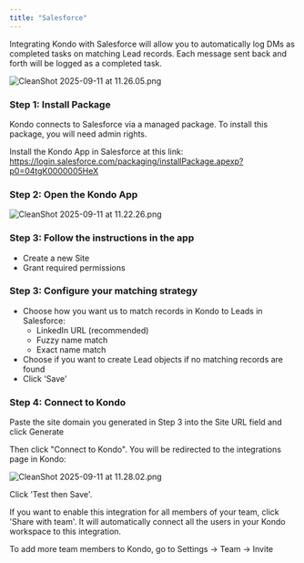 ```yaml
---
title: "Salesforce"
---
```


Integrating Kondo with Salesforce will allow you to automatically log DMs as completed tasks on matching Lead records. Each message sent back and forth will be logged as a completed task.

![CleanShot 2025-09-11 at 11.26.05.png](/images/CleanShot2025-09-11at11.26.05.png)

### Step 1: Install Package

Kondo connects to Salesforce via a managed package. To install this package, you will need admin rights. 

Install the Kondo App in Salesforce at this link: https://login.salesforce.com/packaging/installPackage.apexp?p0=04tgK0000005HeX

### Step 2: Open the Kondo App

![CleanShot 2025-09-11 at 11.22.26.png](/images/CleanShot2025-09-11at11.22.26.png)

### Step 3: Follow the instructions in the app 

- Create a new Site
- Grant required permissions 

### Step 3: Configure your matching strategy

- Choose how you want us to match records in Kondo to Leads in Salesforce:
  - LinkedIn URL (recommended)
  - Fuzzy name match
  - Exact name match
- Choose if you want to create Lead objects if no matching records are found 
- Click 'Save'

### Step 4: Connect to Kondo

Paste the site domain you generated in Step 3 into the Site URL field and click Generate

Then click "Connect to Kondo". You will be redirected to the integrations page in Kondo:

![CleanShot 2025-09-11 at 11.28.02.png](/images/CleanShot2025-09-11at11.28.02.png)

Click 'Test then Save'.

If you want to enable this integration for all members of your team, click 'Share with team'. It will automatically connect all the users in your Kondo workspace to this integration.

To add more team members to Kondo, go to Settings -\> Team -\> Invite